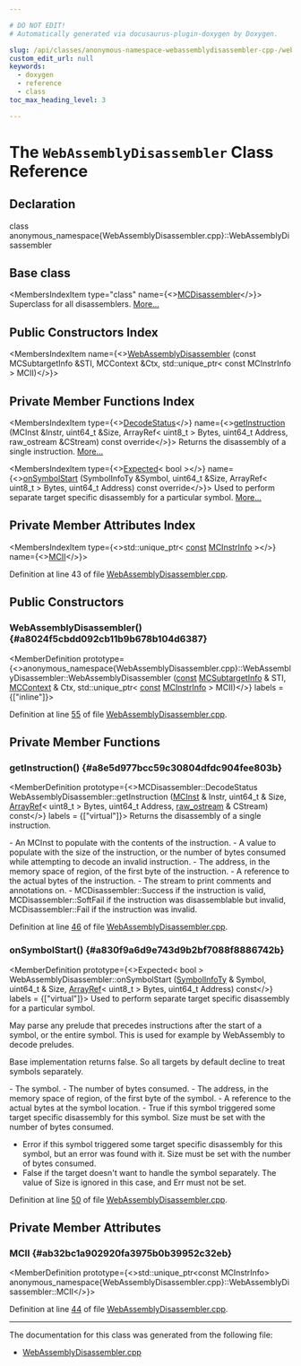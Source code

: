 ```yaml
---

# DO NOT EDIT!
# Automatically generated via docusaurus-plugin-doxygen by Doxygen.

slug: /api/classes/anonymous-namespace-webassemblydisassembler-cpp-/webassemblydisassembler
custom_edit_url: null
keywords:
  - doxygen
  - reference
  - class
toc_max_heading_level: 3

---
```





# The `WebAssemblyDisassembler` Class Reference

<DoxygenPage pluginConfig={pluginConfig}>



## Declaration

<CodeBlock>class anonymous_namespace{WebAssemblyDisassembler.cpp}::WebAssemblyDisassembler</CodeBlock>

## Base class

<MembersIndex>

<MembersIndexItem
  type="class"
  name={<><a href="/docs/api/classes/llvm/mcdisassembler">MCDisassembler</a></>}>
Superclass for all disassemblers. <a href="/docs/api/classes/llvm/mcdisassembler/#details">More...</a>
</MembersIndexItem>

</MembersIndex>

## Public Constructors Index

<MembersIndex>

<MembersIndexItem
  name={<><a href="#a8024f5cbdd092cb11b9b678b104d6387">WebAssemblyDisassembler</a> (const MCSubtargetInfo &amp;STI, MCContext &amp;Ctx, std::unique&#95;ptr&lt; const MCInstrInfo &gt; MCII)</>}>
</MembersIndexItem>

</MembersIndex>

## Private Member Functions Index

<MembersIndex>

<MembersIndexItem
  type={<><a href="/docs/api/classes/llvm/mcdisassembler/#a8eb822283e8f3200ca4b2a1ba0174e6a">DecodeStatus</a></>}
  name={<><a href="#a8e5d977bcc59c30804dfdc904fee803b">getInstruction</a> (MCInst &amp;Instr, uint64&#95;t &amp;Size, ArrayRef&lt; uint8&#95;t &gt; Bytes, uint64&#95;t Address, raw&#95;ostream &amp;CStream) const override</>}>
Returns the disassembly of a single instruction. <a href="#a8e5d977bcc59c30804dfdc904fee803b">More...</a>
</MembersIndexItem>

<MembersIndexItem
  type={<><a href="/docs/api/classes/llvm/expected">Expected</a>&lt; bool &gt;</>}
  name={<><a href="#a830f9a6d9e743d9b2bf7088f8886742b">onSymbolStart</a> (SymbolInfoTy &amp;Symbol, uint64&#95;t &amp;Size, ArrayRef&lt; uint8&#95;t &gt; Bytes, uint64&#95;t Address) const override</>}>
Used to perform separate target specific disassembly for a particular symbol. <a href="#a830f9a6d9e743d9b2bf7088f8886742b">More...</a>
</MembersIndexItem>

</MembersIndex>

## Private Member Attributes Index

<MembersIndex>

<MembersIndexItem
  type={<>std::unique&#95;ptr&lt; <a href="/docs/api/files/lib/lib/target/lib/target/aarch64/aarch64promoteconstant-cpp/#a90f8350fecae261c25be85d38b451bff">const</a> <a href="/docs/api/classes/llvm/mcinstrinfo">MCInstrInfo</a> &gt;</>}
  name={<><a href="#ab32bc1a902920fa3975b0b39952c32eb">MCII</a></>}>
</MembersIndexItem>

</MembersIndex>


Definition at line 43 of file <a href="/docs/api/files/lib/lib/target/lib/target/webassembly/lib/target/webassembly/disassembler/webassemblydisassembler-cpp">WebAssemblyDisassembler.cpp</a>.

<SectionDefinition>

## Public Constructors

### WebAssemblyDisassembler() {#a8024f5cbdd092cb11b9b678b104d6387}

<MemberDefinition
  prototype={<>anonymous&#95;namespace&#123;WebAssemblyDisassembler.cpp&#125;::WebAssemblyDisassembler::WebAssemblyDisassembler (<a href="/docs/api/files/lib/lib/target/lib/target/aarch64/aarch64promoteconstant-cpp/#a90f8350fecae261c25be85d38b451bff">const</a> <a href="/docs/api/classes/llvm/mcsubtargetinfo">MCSubtargetInfo</a> &amp; STI, <a href="/docs/api/classes/llvm/mccontext">MCContext</a> &amp; Ctx, std::unique&#95;ptr&lt; <a href="/docs/api/files/lib/lib/target/lib/target/aarch64/aarch64promoteconstant-cpp/#a90f8350fecae261c25be85d38b451bff">const</a> <a href="/docs/api/classes/llvm/mcinstrinfo">MCInstrInfo</a> &gt; MCII)</>}
  labels = {["inline"]}>

Definition at line <a href="/docs/api/files/lib/lib/target/lib/target/webassembly/lib/target/webassembly/disassembler/webassemblydisassembler-cpp/#l00055">55</a> of file <a href="/docs/api/files/lib/lib/target/lib/target/webassembly/lib/target/webassembly/disassembler/webassemblydisassembler-cpp">WebAssemblyDisassembler.cpp</a>.
</MemberDefinition>

</SectionDefinition>

<SectionDefinition>

## Private Member Functions

### getInstruction() {#a8e5d977bcc59c30804dfdc904fee803b}

<MemberDefinition
  prototype={<>MCDisassembler::DecodeStatus WebAssemblyDisassembler::getInstruction (<a href="/docs/api/classes/llvm/mcinst">MCInst</a> &amp; Instr, uint64&#95;t &amp; Size, <a href="/docs/api/classes/llvm/arrayref">ArrayRef</a>&lt; uint8&#95;t &gt; Bytes, uint64&#95;t Address, <a href="/docs/api/classes/llvm/raw-ostream">raw&#95;ostream</a> &amp; CStream) const</>}
  labels = {["virtual"]}>
Returns the disassembly of a single instruction.

<ParametersList title="Parameters">
<ParametersListItem name="Instr">- An MCInst to populate with the contents of the instruction.</ParametersListItem>
<ParametersListItem name="Size">- A value to populate with the size of the instruction, or the number of bytes consumed while attempting to decode an invalid instruction.</ParametersListItem>
<ParametersListItem name="Address">- The address, in the memory space of region, of the first byte of the instruction.</ParametersListItem>
<ParametersListItem name="Bytes">- A reference to the actual bytes of the instruction.</ParametersListItem>
<ParametersListItem name="CStream">- The stream to print comments and annotations on.</ParametersListItem>
</ParametersList>

<SectionUser title="Returns">
- MCDisassembler::Success if the instruction is valid, MCDisassembler::SoftFail if the instruction was disassemblable but invalid, MCDisassembler::Fail if the instruction was invalid.
</SectionUser>

Definition at line <a href="/docs/api/files/lib/lib/target/lib/target/webassembly/lib/target/webassembly/disassembler/webassemblydisassembler-cpp/#l00046">46</a> of file <a href="/docs/api/files/lib/lib/target/lib/target/webassembly/lib/target/webassembly/disassembler/webassemblydisassembler-cpp">WebAssemblyDisassembler.cpp</a>.
</MemberDefinition>

### onSymbolStart() {#a830f9a6d9e743d9b2bf7088f8886742b}

<MemberDefinition
  prototype={<>Expected&lt; bool &gt; WebAssemblyDisassembler::onSymbolStart (<a href="/docs/api/structs/llvm/symbolinfoty">SymbolInfoTy</a> &amp; Symbol, uint64&#95;t &amp; Size, <a href="/docs/api/classes/llvm/arrayref">ArrayRef</a>&lt; uint8&#95;t &gt; Bytes, uint64&#95;t Address) const</>}
  labels = {["virtual"]}>
Used to perform separate target specific disassembly for a particular symbol.

May parse any prelude that precedes instructions after the start of a symbol, or the entire symbol. This is used for example by WebAssembly to decode preludes.

Base implementation returns false. So all targets by default decline to treat symbols separately.


<ParametersList title="Parameters">
<ParametersListItem name="Symbol">- The symbol.</ParametersListItem>
<ParametersListItem name="Size">- The number of bytes consumed.</ParametersListItem>
<ParametersListItem name="Address">- The address, in the memory space of region, of the first byte of the symbol.</ParametersListItem>
<ParametersListItem name="Bytes">- A reference to the actual bytes at the symbol location.</ParametersListItem>
</ParametersList>

<SectionUser title="Returns">
- True if this symbol triggered some target specific disassembly for this symbol. Size must be set with the number of bytes consumed.
<ul>
<li>Error if this symbol triggered some target specific disassembly for this symbol, but an error was found with it. Size must be set with the number of bytes consumed.</li>
<li>False if the target doesn&#39;t want to handle the symbol separately. The value of Size is ignored in this case, and Err must not be set.</li>
</ul>
</SectionUser>

Definition at line <a href="/docs/api/files/lib/lib/target/lib/target/webassembly/lib/target/webassembly/disassembler/webassemblydisassembler-cpp/#l00050">50</a> of file <a href="/docs/api/files/lib/lib/target/lib/target/webassembly/lib/target/webassembly/disassembler/webassemblydisassembler-cpp">WebAssemblyDisassembler.cpp</a>.
</MemberDefinition>

</SectionDefinition>

<SectionDefinition>

## Private Member Attributes

### MCII {#ab32bc1a902920fa3975b0b39952c32eb}

<MemberDefinition
  prototype={<>std::unique&#95;ptr&lt;const MCInstrInfo&gt; anonymous&#95;namespace&#123;WebAssemblyDisassembler.cpp&#125;::WebAssemblyDisassembler::MCII</>}>

Definition at line <a href="/docs/api/files/lib/lib/target/lib/target/webassembly/lib/target/webassembly/disassembler/webassemblydisassembler-cpp/#l00044">44</a> of file <a href="/docs/api/files/lib/lib/target/lib/target/webassembly/lib/target/webassembly/disassembler/webassemblydisassembler-cpp">WebAssemblyDisassembler.cpp</a>.
</MemberDefinition>

</SectionDefinition>

<hr/>

The documentation for this class was generated from the following file:

<ul>
<li><a href="/docs/api/files/lib/lib/target/lib/target/webassembly/lib/target/webassembly/disassembler/webassemblydisassembler-cpp">WebAssemblyDisassembler.cpp</a></li>
</ul>

</DoxygenPage>
